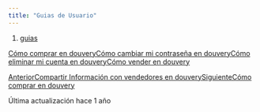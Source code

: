 ```yaml
---
title: "Guias de Usuario"
---
```


1. [guias](/guias)

[Cómo comprar en douvery](/guias/user-guides/how-to-buy-on-douvery)[Cómo cambiar mi contraseña en douvery](/guias/user-guides/how-to-change-my-password-on-douvery)[Cómo eliminar mi cuenta en douvery](/guias/user-guides/how-to-delete-my-account-on-douvery)[Cómo vender en douvery](/guias/user-guides/how-to-sell-on-douvery)

[AnteriorCompartir Información con vendedores en douvery](/seguridad-en-douvery/privacidad/with-sellers)[SiguienteCómo comprar en douvery](/guias/user-guides/how-to-buy-on-douvery)

Última actualización hace 1 año
